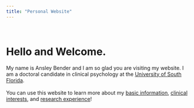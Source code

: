 ```yaml
---
title: "Personal Website"
---
```

<script>
   $(document).ready(function() {
     $head = $('#header');
     $head.prepend('<img src=\"Headshot.jpeg\" style=\"float: right;width: 300px;\"/>')
   });
</script>

<br>

# Hello and Welcome. 

My name is Ansley Bender and I am so glad you are visiting my website. I am a doctoral candidate in clinical psychology at the [University of South Florida](https://www.usf.edu/arts-sciences/departments/psychology/).
<br>
<br>
You can use this website to learn more about my [basic information](file:///Users/ansleybender/Documents/GitHub/ansley9521.github.io/about.html), [clinical interests](file:///Users/ansleybender/Documents/GitHub/ansley9521.github.io/Clinical.html), and [research experience](file:///Users/ansleybender/Documents/GitHub/ansley9521.github.io/Research.html)!
